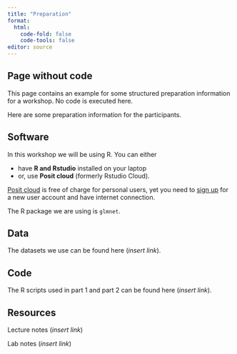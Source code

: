 ---
title: "Preparation"
format: 
  html:
    code-fold: false
    code-tools: false
editor: source
---

::: callout-tip
## Page without code

This page contains an example for some structured preparation information for a workshop. No code is executed here.
:::

Here are some preparation information for the participants.

## Software

In this workshop we will be using R. You can either

-   have **R and Rstudio** installed on your laptop
-   or, use **Posit cloud** (formerly Rstudio Cloud).

[Posit cloud](https://posit.cloud) is free of charge for personal users, yet you need to [sign up](https://posit.cloud/plans/free) for a new user account and have internet connection.

The R package we are using is `glmnet`.


## Data

The datasets we use can be found here (*insert link*).

## Code

The R scripts used in part 1 and part 2 can be found here (*insert link*).

## Resources

Lecture notes (*insert link*)

Lab notes (*insert link*)

